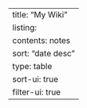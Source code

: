 ---
title: "My Wiki"
listing:
  contents: notes
  sort: "date desc"
  type: table
  sort-ui: true
  filter-ui: true
---